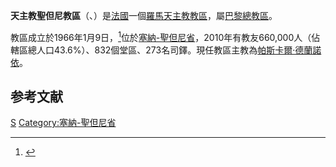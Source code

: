 {{Distinguish|天主教留尼旺的聖但尼教區}}
{{Infobox Roman Catholic diocese
|Roman Catholic Diocese of = 天主教聖但尼教區
|Latin name of diocese =Dioecesis Sancti Dionysii in Francia

|image = Basilique Saint-Denis.jpg

|caption = 聖德尼聖殿

|location = [[法國|法國]]
|territory =塞納-聖但尼省
|population= 660,000
|rite = 拉丁禮
|patron = 
|province = 巴黎
|established = 1966年
|cathedral = [[聖德尼聖殿|聖德尼聖殿]]
|副主教座堂 =
|leadership = 總主教
|website =[http://saint-denis.catholique.fr/ 官方網頁]
|教宗 = 
|metropolitan = 
|ordinary =帕斯卡爾·德蘭諾依

|coadjutor bishop =
|emeritus = 
}}

'''天主教聖但尼教區'''（{{lang-la|Dioecesis Sancti Dionysii in Francia}}、{{lang-fr|Diocèse de Saint-Denis}}）是[[法國|法國]]一個[[羅馬天主教|羅馬天主教]][[教區|教區]]，屬[[天主教巴黎總教區|巴黎總教區]]。

教區成立於1966年1月9日，<ref>{{Cite web |url=http://www.vatican.va/holy_father/paul_vi/apost_constitutions/documents/hf_p-vi_apc_19661009_neptodurensis_lt.html |title=成立教8的宗座憲令 |access-date=2014-04-15 |archive-date=2014-02-03 |archive-url=https://web.archive.org/web/20140203154054/http://www.vatican.va/holy_father/paul_vi/apost_constitutions/documents/hf_p-vi_apc_19661009_neptodurensis_lt.html |dead-url=no }}</ref>位於[[塞納-聖但尼省|塞納-聖但尼省]]，2010年有教友660,000人（佔轄區總人口43.6%）、832個堂區、273名司鐸。現任教區主教為[[帕斯卡爾·德蘭諾依|帕斯卡爾·德蘭諾依]]。
== 参考文献 ==
{{reflist}}
{{法國天主教教區}}
[[Category:法國天主教教區|S]]
[[Category:塞納-聖但尼省|Category:塞納-聖但尼省]]